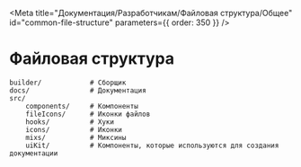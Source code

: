 
<Meta
  title="Документация/Разработчикам/Файловая структура/Общее"
  id="сommon-file-structure"
  parameters={{ order: 350 }}
/>

# Файловая структура

```
builder/            # Сборщик
docs/               # Документация
src/
    components/     # Компоненты
    fileIcons/      # Иконки файлов
    hooks/          # Хуки
    icons/          # Иконки
    mixs/           # Миксины
    uiKit/          # Компоненты, которые используются для создания документации
```
